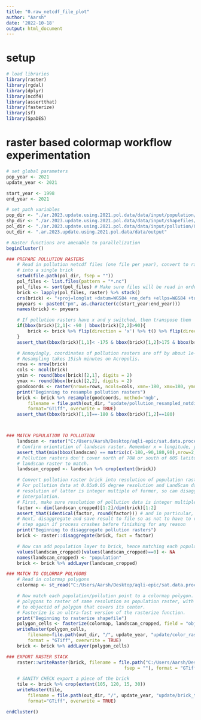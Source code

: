 ```yaml
---
title: "0.raw_netcdf_file_plot"
author: "Aarsh"
date: '2022-10-18'
output: html_document
---
```


# setup
```r
# load libraries
library(raster)
library(rgdal)
library(dplyr)
library(ncdf4)
library(assertthat)
library(fasterize)
library(sf)
library(SpaDES)
```


# raster based colormap workflow experimentation
```r
# set global parameters
pop_year <- 2021
update_year <- 2021

start_year <- 1998
end_year <- 2021

# set path variables
pop_dir <- "./ar.2023.update.using.2021.pol.data/data/input/population/"
shp_dir <- "./ar.2023.update.using.2021.pol.data/data/input/shapefiles/gadm_410-levels/"
pol_dir <- "./ar.2023.update.using.2021.pol.data/data/input/pollution/0.1x0.1/"
out_dir <- ".ar.2023.update.using.2021.pol.data/data/output"

# Raster functions are amenable to parallelization
beginCluster()

### PREPARE POLLUTION RASTERS
	# Read in pollution netcdf files (one file per year), convert to raster, and stack all years
	# into a single brick
	setwd(file.path(pol_dir, fsep = ""))
	pol_files <- list.files(pattern = "*.nc")
	pol_files <- sort(pol_files) # Make sure files will be read in order of increasing year
	brick <- lapply(pol_files, raster) %>% stack()
	crs(brick) <- "+proj=longlat +datum=WGS84 +no_defs +ellps=WGS84 +towgs84=0,0,0"
	pmyears <- paste0("pm", as.character(c(start_year:end_year)))
	names(brick) <- pmyears

	# If pollution rasters have x and y switched, then transpose them
	if(bbox(brick)[2,1]< -90 | bbox(brick)[2,2]>90){
		brick <- brick %>% flip(direction = 'x') %>% t() %>% flip(direction = 'x')
	}
	assert_that(bbox(brick)[1,1]< -175 & bbox(brick)[1,2]>175 & bbox(brick)[2,1]<bbox(brick)[2,2])

	# Annoyingly, coordinates of pollution rasters are off by about 1e-6. Make them match desired coordinates.
	# Resampling takes 15ish minutes on Acropolis.
	rows <- nrow(brick)
	cols <- ncol(brick)
	ymin <- round(bbox(brick)[2,1], digits = 2)
	ymax <- round(bbox(brick)[2,2], digits = 2)
	goodcoords <- raster(nrows=rows, ncols=cols, xmn=-180, xmx=180, ymn=ymin, ymx=ymax)
	print("Beginning to resample pollution rasters")
	brick <- brick %>% resample(goodcoords, method='ngb',
		filename = file.path(out_dir, "update/pollution_resampled_notdisagged.tif", fsep = ""),
		format="GTiff", overwrite = TRUE)
	assert_that(bbox(brick)[1,1]==-180 & bbox(brick)[1,2]==180)



### MATCH POPULATION TO POLLUTION
	landscan <- raster("C:/Users/Aarsh/Desktop/aqli-epic/sat.data.processing/ar.2023.update.using.2021.pol.data/data/input/population/landscan-global-2021.tif")
	# Confirm orientation of landscan raster. Remember x = longitude, y = latitude
	assert_that(min(bbox(landscan) == matrix(c(-180,-90,180,90),nrow=2,ncol=2)) == 1)
	# Pollution rasters don't cover north of 70N or south of 60S latitude. Crop
	# landscan raster to match.
	landscan_cropped <- landscan %>% crop(extent(brick))

	# Convert pollution raster brick into resolution of population raster.
	# For pollution data at 0.05x0.05 degree resolution and LandScan data at 30"x30" resolution,
	# resolution of latter is integer multiple of former, so can disaggregate without worrying about bilinear
	# interpolation.
	# First, make sure resolution of pollution data is integer multiple of resolution of LandScan data
	factor <- dim(landscan_cropped)[1:2]/dim(brick)[1:2]
	assert_that(identical(factor, round(factor))) # and in particular, both should be 6 (for 0.05x0.05 resolution pollution data, as resolution changes, this number will change proportionally, I guess?)
	# Next, disaggregate and save result to file so as not to have to run the time-consuming disaggregation
	# step again if process crashes before finishing for any reason
	print("Beginning to disaggregate pollution rasters")
	brick <- raster::disaggregate(brick, fact = factor)

	# Now can add population layer to brick, hence matching each population point to a pollution value
	values(landscan_cropped)[values(landscan_cropped)==0] <- NA
	names(landscan_cropped) <- "population"
	brick <- brick %>% addLayer(landscan_cropped)

### MATCH TO COLORMAP POLYGONS
	# Read in colormap polygons
	colormap <- st_read("C:/Users/Aarsh/Desktop/aqli-epic/sat.data.processing/ar.2023.update.using.2021.pol.data/data/intermediate/1_population_and_colormap/1_shapefile_aggregate/colormap.shp", stringsAsFactors = FALSE)

	# Now match each population/pollution point to a colormap polygon. To do this, convert
	# polygons to raster of same resolution as population raster, with value of each cell equal
	# to objectid of polygon that covers its center.
	# Fasterize is an ultra-fast version of the rasterize function.
	print("Beginning to rasterize shapefile")
	polygon_cells <- fasterize(colormap, landscan_cropped, field = "objectid", fun = "last")
	writeRaster(polygon_cells,
		filename=file.path(out_dir, "/", update_year, "update/color_rasterized.tif", fsep = ""),
		format = "GTiff", overwrite = TRUE)
	brick <- brick %>% addLayer(polygon_cells)

### EXPORT RASTER STACK
	raster::writeRaster(brick, filename = file.path("C:/Users/Aarsh/Desktop/aqli-epic", "sat.data.processing/all_layers.tif",
	                                        fsep = ""), format = "GTiff", overwrite = TRUE)

	# SANITY CHECK export a piece of the brick
	tile <- brick %>% crop(extent(105, 120, 15, 30))
	writeRaster(tile,
		filename = file.path(out_dir, "/", update_year, "update/brick_tile.tif", fsep = ""),
		format="GTiff", overwrite = TRUE)

endCluster()

```

